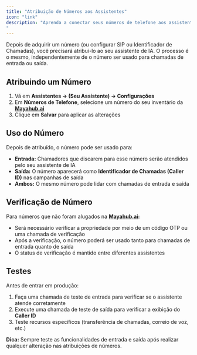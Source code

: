 ```yaml
---
title: "Atribuição de Números aos Assistentes"
icon: "link"
description: "Aprenda a conectar seus números de telefone aos assistentes de IA para chamadas de entrada e saída.
"
---
```


Depois de adquirir um número (ou configurar SIP ou Identificador de Chamadas), você precisará atribuí-lo ao seu assistente de IA. O processo é o mesmo, independentemente de o número ser usado para chamadas de entrada ou saída.

## Atribuindo um Número

1. Vá em **Assistentes → (Seu Assistente) → Configurações**
2. Em **Números de Telefone**, selecione um número do seu inventário da [**Mayahub.ai**](http://Mayahub.ai)
3. Clique em **Salvar** para aplicar as alterações

## Uso do Número

Depois de atribuído, o número pode ser usado para:

- **Entrada:** Chamadores que discarem para esse número serão atendidos pelo seu assistente de IA
- **Saída:** O número aparecerá como **Identificador de Chamadas (Caller ID)** nas campanhas de saída
- **Ambos:** O mesmo número pode lidar com chamadas de entrada e saída

## Verificação de Número

Para números que não foram alugados na [**Mayahub.ai**](http://Mayahub.ai)**:**

- Será necessário verificar a propriedade por meio de um código OTP ou uma chamada de verificação
- Após a verificação, o número poderá ser usado tanto para chamadas de entrada quanto de saída
- O status de verificação é mantido entre diferentes assistentes

## Testes

Antes de entrar em produção:

1. Faça uma chamada de teste de entrada para verificar se o assistente atende corretamente
2. Execute uma chamada de teste de saída para verificar a exibição do **Caller ID**
3. Teste recursos específicos (transferência de chamadas, correio de voz, etc.)

**Dica:** Sempre teste as funcionalidades de entrada e saída após realizar qualquer alteração nas atribuições de números.